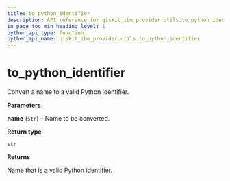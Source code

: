 ```yaml
---
title: to_python_identifier
description: API reference for qiskit_ibm_provider.utils.to_python_identifier
in_page_toc_min_heading_level: 1
python_api_type: function
python_api_name: qiskit_ibm_provider.utils.to_python_identifier
---
```


<span id="to-python-identifier" />

# to\_python\_identifier

<Function id="qiskit_ibm_provider.utils.to_python_identifier" name="to_python_identifier" isDedicatedPage={true} github="https://github.com/Qiskit/qiskit-ibm-provider/tree/stable/0.10/qiskit_ibm_provider/utils/utils.py#L66-L89" signature="to_python_identifier(name)">
  Convert a name to a valid Python identifier.

  **Parameters**

  **name** (`str`) – Name to be converted.

  **Return type**

  `str`

  **Returns**

  Name that is a valid Python identifier.
</Function>

